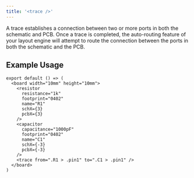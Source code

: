 ```yaml
---
title: '<trace />'
---
```


A trace establishes a connection between two or more ports in both the schematic and PCB. Once a trace is completed, the auto-routing feature of your layout engine will attempt to route the connection between the ports in both the schematic and the PCB.

## Example Usage

```tsx
export default () => (
  <board width="10mm" height="10mm">
    <resistor
      resistance="1k"
      footprint="0402"
      name="R1"
      schX={3}
      pcbX={3}
    />
    <capacitor
      capacitance="1000pF"
      footprint="0402"
      name="C1"
      schX={-3}
      pcbX={-3}
    />
    <trace from=".R1 > .pin1" to=".C1 > .pin1" />
  </board>
)
